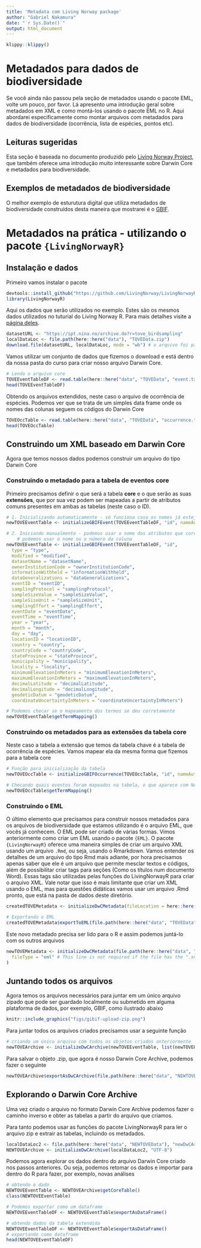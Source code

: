 ```yaml
---
title: 'Metadata com Living Norway package'
author: "Gabriel Nakamura"
date: "`r Sys.Date()`"
output: html_document
---
```


```r
klippy::klippy()
```

# Metadados para dados de biodiversidade

Se você ainda não passou pela seção de metadados usando o pacote EML, volte um pouco, por favor. Lá apresento uma introdução geral sobre metadados em XML e como montá-los usando o pacote EML no R. Aqui abordarei especificamente como montar arquivos com metadados para dados de biodiversidade (ocorrência, lista de espécies, pontos etc).

## Leituras sugeridas

Esta seção é baseada no documento produzido pelo [Living Norway Project](https://livingnorway.github.io/LivingNorwayR/articles/LNWorkshopExample_TOV-E.html), que também oferece uma introdução muito interessante sobre Darwin Core e metadados para biodiversidade.

## Exemplos de metadados de biodiversidade

O melhor exemplo de esturutura digital que utiliza metadados de biodiversidade construídos desta maneira que mostrarei é o [GBIF](https://www.gbif.org/).

# Metadados na prática - utilizando o pacote `{LivingNorwayR}`

## Instalação e dados

Primeiro vamos instalar o pacote

```r
devtools::install_github("https://github.com/LivingNorway/LivingNorwayR")
library(LivingNorwayR)
```

Aqui os dados que serão utilizados no exemplo. Estes são os mesmos dados utilizados no tuturial do Living Norway R. Para mais detalhes visite a [página deles](https://livingnorway.github.io/LivingNorwayR/articles/LNWorkshopExample_TOV-E.html).


```r
datasetURL <- "https://ipt.nina.no/archive.do?r=tove_birdsampling"
localDataLoc <- file.path(here::here("data"), "TOVEData.zip") 
download.file(datasetURL, localDataLoc, mode = "wb") # o arquivo foi para a pasta escolhida
```

Vamos utilizar um conjunto de dados que fizemos o download e está dentro da nossa pasta do curso para criar nosso arquivo Darwin Core.

```r
# Lendo o arquivo core
TOVEEventTableDF <- read.table(here::here("data", "TOVEData", "event.txt"), sep = "\t", header = TRUE)
head(TOVEEventTableDF)
```

Obtendo os arquivos extendidos, neste caso o arquivo de ocorrência de espécies. Podemos ver que se trata de um simples data frame onde os nomes das colunas seguem os códigos do Darwin Core 

```r
TOVEOccTable <- read.table(here::here("data", "TOVEData", "occurrence.txt"), sep = "\t", header = TRUE)
head(TOVEOccTable)
```


## Construindo um XML baseado em Darwin Core

Agora que temos nossos dados podemos construir um arquivo do tipo Darwin Core

### Construindo o metadado para a tabela de eventos **core**

Primeiro precisamos definir o que será a tabela **core** e o que serão as suas **extensões**, que por sua vez podem ser mapeadas a partir de atributos comuns presentes em ambas as tabelas (neste caso o ID).

```r

# 1. Inicializando automaticamente - só funciona caso os nomes já estejam de acordo com o Darwin Core
newTOVEEventTable <- initializeGBIFEvent(TOVEEventTableDF, "id", nameAutoMap = TRUE)

# 2. Iniciando manualmente - podemos usar o nome dos atributos que correspondem a cada categoria do Darwin Core. 
    # podemos usar o nome ou o número da coluna
newTOVEEventTable <- initializeGBIFEvent(TOVEEventTableDF, "id",
  type = "type",
  modified = "modified",
  datasetName = "datasetName",
  ownerInstitutionCode = "ownerInstitutionCode",
  informationWithheld = "informationWithheld",
  dataGeneralizations = "dataGeneralizations",
  eventID = "eventID",
  samplingProtocol = "samplingProtocol",
  sampleSizeValue = "sampleSizeValue",
  sampleSizeUnit = "sampleSizeUnit",
  samplingEffort = "samplingEffort",
  eventDate = "eventDate",
  eventTime = "eventTime",
  year = "year",
  month = "month",
  day = "day",
  locationID = "locationID",
  country = "country",
  countryCode = "countryCode",
  stateProvince = "stateProvince",
  municipality = "municipality",
  locality = "locality",
  minimumElevationInMeters = "minimumElevationInMeters",
  maximumElevationInMeters = "maximumElevationInMeters",
  decimalLatitude = "decimalLatitude",
  decimalLongitude = "decimalLongitude",
  geodeticDatum = "geodeticDatum",
  coordinateUncertaintyInMeters = "coordinateUncertaintyInMeters")

# Podemos checar se o mapeamento dos termos se deu corretamente
newTOVEEventTable$getTermMapping()
```

### Construindo os metadados para as extensões da tabela core

Neste caso a tabela a extensão que temos da tabela chave é a tabela de ocorrência de espécies. Vamos mapear ela da mesma forma que fizemos para a tabela core

```r
# Função para inicialização da tabela
newTOVEOccTable <- initializeGBIFOccurrence(TOVEOccTable, "id", nameAutoMap = TRUE)

# Checando quais eventos foram mapeados na tabela, o que aparece com NA não foi mapeado, ou porque não existe ou porque tem o nome incorreto
newTOVEOccTable$getTermMapping()
```

### Construindo o EML

O último elemento que precisamos para construir nossos metadados para os arquivos de biodiversidade que estamos utilizando é o arquivo EML, que vocês já conhecem. O EML pode ser criado de várias formas. Vimos anteriormente como criar um EML usando o pacote `{EML}`. O pacote `{LivingNorwayR}` oferece uma maneira simples de criar um arquivo XML usando um arquivo `.Rmd`, ou seja, usando o Rmarkdown. Vamos entender os detalhes de um arquivo do tipo Rmd mais adiante, por hora precisamos apenas saber que ele é um arquivo que permite mesclar textos e códigos, além de possibilitar criar tags para seções (Como os títulos num documento Word). Essas tags são utilizadas pelas funções do LivingNorwayR para criar o arquivo XML. Vale notar que isso é mais limitante que criar um XML usando o EML, mas para questões didáticas vamos usar um arquivo .Rmd pronto, que está na pasta de dados deste diretório.

```r

createdTOVEMetadata <- initializeDwCMetadata(fileLocation = here::here("data", "TOVEData", "LNWorkshopExample_Metadata.rmd"), fileType = "rmarkdown")

# Exportando o EML
createdTOVEMetadata$exportToEML(file.path(here::here("data", "TOVEData"), "newMetadata.xml"))
```

Este novo metadado precisa ser lido para o R e assim podemos juntá-lo com os outros arquivos

```r
newTOVEMetadata <- initializeDwCMetadata(file.path(here::here("data", "TOVEData"), "newMetadata.xml"),
  fileType = "eml" # This line is not required if the file has the ".xml" file extension
)
```


## Juntando todos os arquivos

Agora temos os arquivos necessários para juntar em um único arquivo zipado que pode ser guardado localmente ou submetido em alguma plataforma de dados, por exemplo, GBIF, como ilustrado abaixo

```r
knitr::include_graphics("figs/gibif-upload-zip.png")
```

Para juntar todos os arquivos criados precisamos usar a seguinte função

```r
# criando um único arquivo com todos os objetos criados anteriormente
newTOVEArchive <- initializeDwCArchive(newTOVEEventTable, list(newTOVEOccTable), newTOVEMetadata)
```

Para salvar o objeto .zip, que agora é nosso Darwin Core Archive, podemos fazer o seguinte

```r
newTOVEArchive$exportAsDwCArchive(file.path(here::here("data", "NEWTOVEData"), "newDwCArchive.zip"))
```


## Explorando o Darwin Core Archive

Uma vez criado o arquivo no formato Darwin Core Archive podemos fazer o caminho inverso e obter as tabelas a partir do arquivo que criamos.

Para tanto podemos usar as funções do pacote LivingNorwayR para ler o arquivo zip e extrair as tabelas, incluindo os metadados.

```r
localDataLoc2 <- file.path(here::here("data", "NEWTOVEData"), "newDwCArchive.zip") 
NEWTOVEArchive <- initializeDwCArchive(localDataLoc2, "UTF-8")
```

Podemos agora explorar os dados dentro do arquivo Darwin Core criado nos passos anteriores. Ou seja, podemos retomar os dados e importar para dentro do R para fazer, por exemplo, novas análises

```r
# obtendo o dado
NEWTOVEEventTable <- NEWTOVEArchive$getCoreTable()
class(NEWTOVEEventTable)

# Podemos exportar como um dataframe
NEWTOVEEventTableDF <- NEWTOVEEventTable$exportAsDataFrame()

# obtendo dados da tabela extendida
NEWTOVEEventTableDF <- NEWTOVEEventTable$exportAsDataFrame()
# exportando como dataframe
head(NEWTOVEEventTableDF)

```


